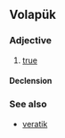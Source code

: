 ==Volapük==

===Adjective===
{{infl|vo|adjective}}

# [[true]]

====Declension====
{{vo-decl-noun}}

===See also===
*[[veratik]]